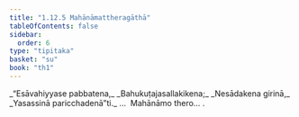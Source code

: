 ```yaml
---
title: "1.12.5 Mahānāmattheragāthā"
tableOfContents: false
sidebar:
  order: 6
type: "tipitaka"
basket: "su"
book: "th1"
---
```



<DynamicBreadcrumb />

<Division number="115" book="th1">

<Paragraph number="257" type="verses" book="th1">
_“Esāvahiyyase pabbatena,_  
_Bahukuṭajasallakikena;_  
_Nesādakena girinā,_  
_Yasassinā paricchadenā”ti._  


</Paragraph>
</Division>

<Paragraph number="258" type="center" book="th1">
…  Mahānāmo thero… .
</Paragraph>